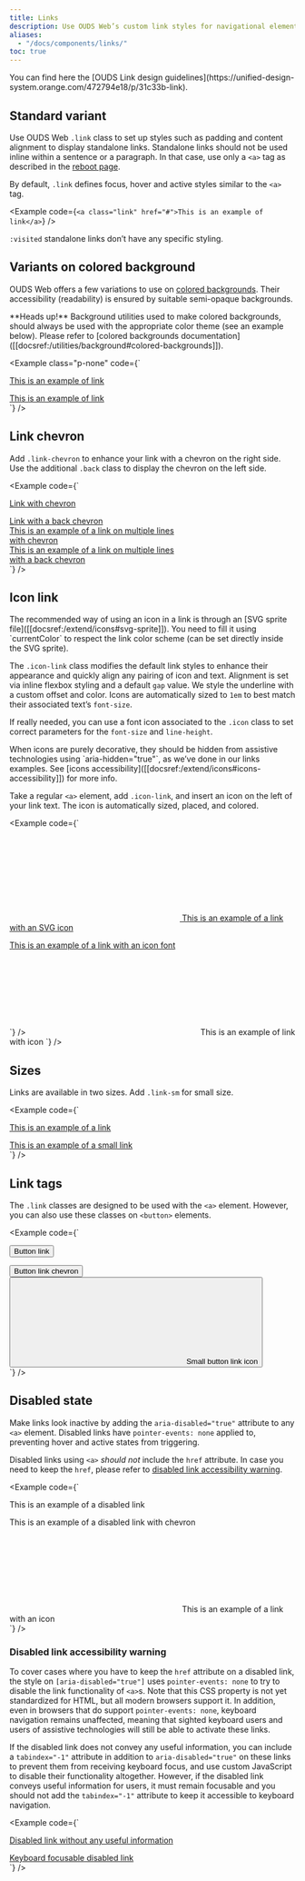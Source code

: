```yaml
---
title: Links
description: Use OUDS Web’s custom link styles for navigational elements, enabling users to move between pages, sections, or external resources.
aliases:
  - "/docs/components/links/"
toc: true
---
```



<Callout type="info">
You can find here the [OUDS Link design guidelines](https://unified-design-system.orange.com/472794e18/p/31c33b-link).
</Callout>

## Standard variant

Use OUDS Web `.link` class to set up styles such as padding and content alignment to display standalone links. Standalone links should not be used inline within a sentence or a paragraph. In that case, use only a `<a>` tag as described in the [reboot page]([[docsref:/content/reboot#links]]).

By default, `.link` defines focus, hover and active styles similar to the `<a>` tag.

<Example code={`<a class="link" href="#">This is an example of link</a>`} />

`:visited` standalone links don’t have any specific styling.

## Variants on colored background

OUDS Web offers a few variations to use on [colored backgrounds]([[docsref:/utilities/background#colored-background]]). Their accessibility (readability) is ensured by suitable semi-opaque backgrounds.

<Callout type="warning">
**Heads up!** Background utilities used to make colored backgrounds, should always be used with the appropriate color theme (see an example below). Please refer to [colored backgrounds documentation]([[docsref:/utilities/background#colored-backgrounds]]).
</Callout>

<Example class="p-none" code={`<div class="bg-brand-primary p-lg">
    <div data-bs-theme="light">
      <a class="link link-on-colored-bg" href="#">This is an example of link</a>
    </div>
  </div>
  <div class="bg-status-negative-emphasized p-lg">
    <div data-bs-theme="root-inverted">
      <a class="link link-on-colored-bg" href="#">This is an example of link</a>
    </div>
  </div>`} />

## Link chevron

Add `.link-chevron` to enhance your link with a chevron on the right side. Use the additional `.back` class to display the chevron on the left side.

<Example code={`<div><a class="link link-chevron" href="#">Link with chevron</a></div>
  <div><a class="link link-chevron back" href="#">Link with a back chevron</a></div>
  <div style="width:20rem;">
    <div><a class="link link-chevron" href="#">This is an example of a link on multiple lines with chevron</a></div>
    <div><a class="link link-chevron back" href="#">This is an example of a link on multiple lines with a back chevron</a></div>
  </div>`} />

## Icon link

<Callout type="info">
The recommended way of using an icon in a link is through an [SVG sprite file]([[docsref:/extend/icons#svg-sprite]]). You need to fill it using `currentColor` to respect the link color scheme (can be set directly inside the SVG sprite).
</Callout>

The `.icon-link` class modifies the default link styles to enhance their appearance and quickly align any pairing of icon and text. Alignment is set via inline flexbox styling and a default `gap` value. We style the underline with a custom offset and color. Icons are automatically sized to `1em` to best match their associated text’s `font-size`.

If really needed, you can use a font icon associated to the `.icon` class to set correct parameters for the `font-size` and `line-height`.

<Callout>
When icons are purely decorative, they should be hidden from assistive technologies using `aria-hidden="true"`, as we’ve done in our links examples. See [icons accessibility]([[docsref:/extend/icons#icons-accessibility]]) for more info.
</Callout>

Take a regular `<a>` element, add `.icon-link`, and insert an icon on the left of your link text. The icon is automatically sized, placed, and colored.

<Example code={`<div>
    <a class="link icon-link" href="#">
      <svg aria-hidden="true">
        <use xlink:href="/docs/${getConfig().docs_version}/assets/img/ouds-web-sprite.svg#heart-recommend"/>
      </svg>
      This is an example of a link with an SVG icon
    </a>
  </div>
  <div>
    <a class="link icon-link" href="#">
      <span class="icon si si-settings" aria-hidden="true"></span>
      This is an example of a link with an icon font
    </a>
  </div>`} />

<BootstrapCompatibility>
<Example code={`<a class="icon-link" href="#">
    <svg class="bi" aria-hidden="true">
      <use xlink:href="/docs/${getConfig().docs_version}/assets/img/ouds-web-sprite.svg#heart-recommend"/>
    </svg>
    This is an example of link with icon
  </a>`} />
</BootstrapCompatibility>

## Sizes

Links are available in two sizes. Add `.link-sm` for small size.

<Example code={`<div><a class="link" href="#">This is an example of a link</a></div>
  <div><a class="link link-sm" href="#">This is an example of a small link</a></div>`} />

## Link tags

The `.link` classes are designed to be used with the `<a>` element. However, you can also use these classes on `<button>` elements.

<Example code={`<div><button class="link link" type="submit">Button link</button></div>
  <div><button class="link link-chevron" type="reset">Button link chevron</button></div>
  <div>
    <button class="link link-sm icon-link" type="button">
    <svg aria-hidden="true">
      <use xlink:href="/docs/${getConfig().docs_version}/assets/img/ouds-web-sprite.svg#heart-recommend"/>
    </svg> Small button link icon
    </button>
  </div>`} />

## Disabled state

Make links look inactive by adding the `aria-disabled="true"` attribute to any `<a>` element. Disabled links have `pointer-events: none` applied to, preventing hover and active states from triggering.

Disabled links using `<a>` *should not* include the `href` attribute. In case you need to keep the `href`, please refer to [disabled link accessibility warning](#disabled-link-accessibility-warning).

<Example code={`<div><a class="link" aria-disabled="true">This is an example of a disabled link</a></div>
  <div><a class="link link-chevron" aria-disabled="true">This is an example of a disabled link with chevron</a></div>
  <div><a class="link icon-link" aria-disabled="true">
    <svg aria-hidden="true">
      <use xlink:href="/docs/${getConfig().docs_version}/assets/img/ouds-web-sprite.svg#heart-recommend"/>
    </svg>
    This is an example of a link with an icon
  </a>
  </div>`} />

### Disabled link accessibility warning

To cover cases where you have to keep the `href` attribute on a disabled link, the style on `[aria-disabled="true"]` uses `pointer-events: none` to try to disable the link functionality of `<a>`s. Note that this CSS property is not yet standardized for HTML, but all modern browsers support it. In addition, even in browsers that do support `pointer-events: none`, keyboard navigation remains unaffected, meaning that sighted keyboard users and users of assistive technologies will still be able to activate these links.

If the disabled link does not convey any useful information, you can include a `tabindex="-1"` attribute in addition to `aria-disabled="true"` on these links to prevent them from receiving keyboard focus, and use custom JavaScript to disable their functionality altogether.
However, if the disabled link conveys useful information for users, it must remain focusable and you should not add the `tabindex="-1"` attribute to keep it accessible to keyboard navigation.

<Example code={`<div><a href="#" class="link" tabindex="-1" aria-disabled="true">Disabled link without any useful information</a></div>
  <div><a href="#" class="link" aria-disabled="true">Keyboard focusable disabled link</a></div>`} />
